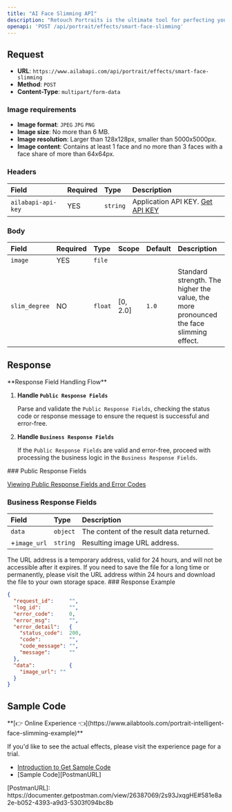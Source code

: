```yaml
---
title: "AI Face Slimming API"
description: "Retouch Portraits is the ultimate tool for perfecting your photos with ease. Our advanced image processing technology offers a range of features such as sharpening, skin tone whitening, face slimming, facial features adjustment, spot and acne treatment, AI face slimming, and AI makeup—all with just one click! Reduce the time spent editing photos, and achieve professional results without the hassle. With Retouch Portraits, your photos will look flawless."
openapi: 'POST /api/portrait/effects/smart-face-slimming'
---
```


## Request

- **URL**: `https://www.ailabapi.com/api/portrait/effects/smart-face-slimming`
- **Method**: `POST`
- **Content-Type**: `multipart/form-data`

### Image requirements

- **Image format**: `JPEG` `JPG` `PNG`
- **Image size**: No more than 6 MB.
- **Image resolution**: Larger than 128x128px, smaller than 5000x5000px.
- **Image content**: Contains at least 1 face and no more than 3 faces with a face share of more than 64x64px.

### Headers

| Field              | Required | Type     | Description                                        |
|:-------------------|:---------|:---------|:---------------------------------------------------|
| `ailabapi-api-key` | YES      | `string` | Application API KEY. [Get API KEY](/doc/get-api-key) |

### Body

| Field         | Required | Type    | Scope    | Default | Description                                                                            |
|:--------------|:---------|:--------|:---------|:--------|:---------------------------------------------------------------------------------------|
| `image`       | YES      | `file`  |          |         |                                                                                        |
| `slim_degree` | NO       | `float` | [0, 2.0] | `1.0`   | Standard strength. The higher the value, the more pronounced the face slimming effect. |

## Response
<Warning>
**Response Field Handling Flow**

1. **Handle `Public Response Fields`**

   Parse and validate the `Public Response Fields`, checking the status code or response message to ensure the request is successful and error-free.

2. **Handle `Business Response Fields`**

   If the `Public Response Fields` are valid and error-free, proceed with processing the business logic in the `Business Response Fields`.
</Warning>
### Public Response Fields

<a href="/docs/response-description" target="_blank">Viewing Public Response Fields and Error Codes</a>

### Business Response Fields

| Field        | Type     | Description                              |
|:-------------|:---------|:-----------------------------------------|
| `data`       | `object` | The content of the result data returned. |
| +`image_url` | `string` | Resulting image URL address.             |
<Tip>
The URL address is a temporary address, valid for 24 hours, and will not be accessible after it expires. If you need to save the file for a long time or permanently, please visit the URL address within 24 hours and download the file to your own storage space.
</Tip>
### Response Example

```json
{
  "request_id":     "",
  "log_id":         "",
  "error_code":     0,
  "error_msg":      "",
  "error_detail":   {
    "status_code":  200,
    "code":         "",
    "code_message": "",
    "message":      ""
  },
  "data":           {
    "image_url": ""
  }
}
```

## Sample Code
<Tip>
**[👉 Online Experience 👈](https://www.ailabtools.com/portrait-intelligent-face-slimming-example)**

If you'd like to see the actual effects, please visit the experience page for a trial.

- [Introduction to Get Sample Code](get-sample-code)
- [Sample Code][PostmanURL]
</Tip>
[PostmanURL]: https://documenter.getpostman.com/view/26387069/2s93JxqgHE#581e8a2e-b052-4393-a9d3-5303f094bc8b